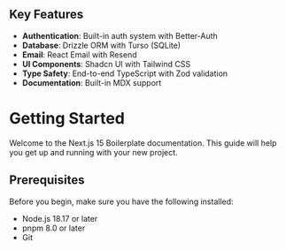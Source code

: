 ## Key Features

- **Authentication**: Built-in auth system with Better-Auth
- **Database**: Drizzle ORM with Turso (SQLite)
- **Email**: React Email with Resend
- **UI Components**: Shadcn UI with Tailwind CSS
- **Type Safety**: End-to-end TypeScript with Zod validation
- **Documentation**: Built-in MDX support

# Getting Started

Welcome to the Next.js 15 Boilerplate documentation. This guide will help you get up and running with your new project.

## Prerequisites

Before you begin, make sure you have the following installed:

- Node.js 18.17 or later
- pnpm 8.0 or later
- Git
